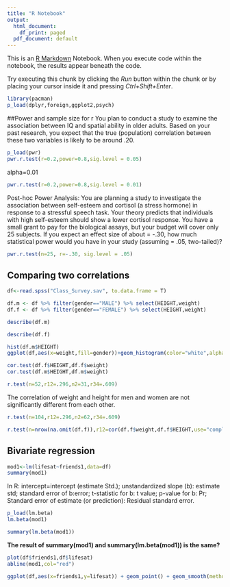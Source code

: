 ---
title: "R Notebook"
output:
  html_document:
    df_print: paged
  pdf_document: default
---

This is an [R Markdown](http://rmarkdown.rstudio.com) Notebook. When you execute code within the notebook, the results appear beneath the code. 

Try executing this chunk by clicking the *Run* button within the chunk or by placing your cursor inside it and pressing *Ctrl+Shift+Enter*. 

```{r}
library(pacman)
p_load(dplyr,foreign,ggplot2,psych)
```

##Power and sample size for r
You plan to conduct a study to examine the association between IQ and
spatial ability in older adults. Based on your past research, you expect that the true (population)
correlation between these two variables is likely to be around .20.
```{r}
p_load(pwr)
pwr.r.test(r=0.2,power=0.8,sig.level = 0.05)
```
alpha=0.01
```{r}
pwr.r.test(r=0.2,power=0.8,sig.level = 0.01)
```
Post-hoc Power Analysis: You are planning a study to investigate the association between self-esteem and cortisol (a stress hormone) in response to a stressful speech task. Your theory
predicts that individuals with high self-esteem should show a lower cortisol response. You have a
small grant to pay for the biological assays, but your budget will cover only 25 subjects. If you
expect an effect size of about = -.30, how much statistical power would you have in your study
(assuming = .05, two-tailed)?
```{r}
pwr.r.test(n=25, r=-.30, sig.level = .05)
```

## Comparing two correlations
```{r}
df<-read.spss("Class_Survey.sav", to.data.frame = T)
```
```{r}
df.m <- df %>% filter(gender=="MALE") %>% select(HEIGHT,weight)
df.f <- df %>% filter(gender=="FEMALE") %>% select(HEIGHT,weight)
```
```{r}
describe(df.m)
```

```{r}
describe(df.f)
```
```{r}
hist(df.m$HEIGHT)
ggplot(df,aes(x=weight,fill=gender))+geom_histogram(color="white",alpha=.5,position = "identity",binwidth = 10)+ggtitle("Distribution of weight by gender") #position="identity":so that two plots are overlay, not stack.
```
```{r}
cor.test(df.f$HEIGHT,df.f$weight)
cor.test(df.m$HEIGHT,df.m$weight)
```
```{r}
r.test(n=52,r12=.296,n2=31,r34=.609)
```
The correlation of weight and height for men and women are not significantly different from each other.
```{r}
r.test(n=104,r12=.296,n2=62,r34=.609)
```

```{r}
r.test(n=nrow(na.omit(df.f)),r12=cor(df.f$weight,df.f$HEIGHT,use="complete.obs"), r34=cor(df.m$weight, df.m$HEIGHT), n2=nrow(df.m))

```
## Bivariate regression
```{r}
mod1<-lm(lifesat~friends1,data=df)
summary(mod1)
```
In R: intercept=intercept (estimate Std.); unstandardized slope (b): estimate std; standard error of b:error; t-statistic for b: t value; p-value for b: Pr; Standard error of estimate (or prediction): Residual standard error. 
```{r}
p_load(lm.beta)
lm.beta(mod1)
```
```{r}
summary(lm.beta(mod1))
```
**The result of summary(mod1) and summary(lm.beta(mod1)) is the same? **

```{r}
plot(df$friends1,df$lifesat)
abline(mod1,col="red")
```
```{r}
ggplot(df,aes(x=friends1,y=lifesat)) + geom_point() + geom_smooth(method = lm,fullrange=T) + xlim(c(0,7)) + theme_bw()
```

